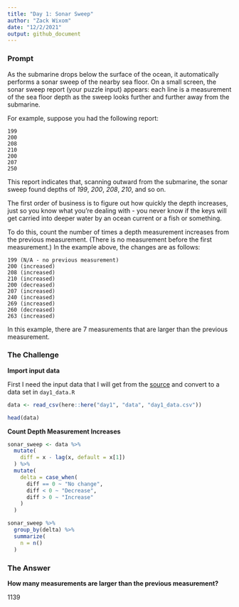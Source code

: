 ```yaml
---
title: "Day 1: Sonar Sweep"
author: "Zack Wixom"
date: "12/2/2021"
output: github_document
---
```


### Prompt

As the submarine drops below the surface of the ocean, it automatically performs a sonar sweep of the nearby sea floor. On a small screen, the sonar sweep report (your puzzle input) appears: each line is a measurement of the sea floor depth as the sweep looks further and further away from the submarine.

For example, suppose you had the following report:

```
199
200 
208
210
200
207
250
```

This report indicates that, scanning outward from the submarine, the sonar sweep found depths of *199*, *200*, *208*, *210*, and so on.

The first order of business is to figure out how quickly the depth increases, just so you know what you're dealing with - you never know if the keys will get carried into deeper water by an ocean current or a fish or something.

To do this, count the number of times a depth measurement increases from the previous measurement. (There is no measurement before the first measurement.) In the example above, the changes are as follows:

```
199 (N/A - no previous measurement)
200 (increased)
208 (increased)
210 (increased)
200 (decreased)
207 (increased)
240 (increased)
269 (increased)
260 (decreased)
263 (increased)
```

In this example, there are 7 measurements that are larger than the previous measurement.

### The Challenge

**Import input data**

First I need the input data that I will get from the [source](https://adventofcode.com/2021/day/1/input) and convert to a data set in `day1_data.R`

```r
data <- read_csv(here::here("day1", "data", "day1_data.csv"))

head(data)

```

**Count Depth Measurement Increases**

```r
sonar_sweep <- data %>% 
  mutate(
    diff = x - lag(x, default = x[1])
  ) %>% 
  mutate(
    delta = case_when(
      diff == 0 ~ "No change",
      diff < 0 ~ "Decrease",
      diff > 0 ~ "Increase"
    )
  )

sonar_sweep %>% 
  group_by(delta) %>% 
  summarize(
    n = n()
  )

```


### The Answer

**How many measurements are larger than the previous measurement?**

1139


